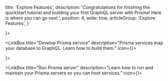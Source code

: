 
  title: 'Explore Features',
  description: 'Congratulations for finishing the quickstart tutorial and building your first GraphQL server with Prisma! Here is where you can go next.',
  position: 4,
  wide: true,
  articleGroup: 'Explore Features',
}

<Row>
  <LinkBox
    title="Understand Prisma"
    description="Learn Prisma’s most important concepts and how everything fits together."
    icon={<UnderstandPrismaIcon />}>
    <RowLink
      text="Prisma Intro: What, Why & How"
      href="/-j9ff/" />
    <RowLink
      text="Basics: Datamodel, Prisma Client & Server"
      href="/-fgz4" />
    <RowLink
      text="Prisma under the Hood"
      href="/-j8ff" />
  </LinkBox>

  <LinkBox
    title="Develop Prisma service"
    description="Prisma services map your database to GraphQL. Learn how to build them."
    icon={<DevelopServiceIcon />}>
    <RowLink
      text="prisma.yml"
      href="/-5cy7" />
    <RowLink
      text="Data Model"
      href="/-knul" />
    <RowLink
      text="Using the Prisma CLI"
      href="/-alx4" />
    <RowLink
      text="CLI Command Reference"
      href="/-xcv9" />
  </LinkBox>
</Row>

<Row>
  <LinkBox
    title="Use Prisma API"
    description="Learn everything you need to know for consuming your services’ Prisma APIs."
    icon={<UseApiIcon />}>
    <RowLink
      text="Using the Prisma API"
      href="/-nms2" />
    <RowLink
      text="Prisma Client"
      href="/use-prisma-api/prisma-client/" />
    <RowLink
      text="Authentication"
      href="/-ghd4" />
    <RowLink
      text="API Concepts"
      href="/-vw4d" />
  </LinkBox>

  <LinkBox
    title="Run Prisma server"
    description="Learn how to run and maintain your Prisma servers so you can host services."
    icon={<RunServerIcon />}>
    <RowLink
      text="Local Prisma Setup"
      href="/-je3i" />
    <RowLink
      text="Authentication & Security"
      href="/-kke4" />
    <RowLink
      text="Demo Servers (Prisma Cloud)"
      href="/-jfr3" />
    <RowLink
      text="Database Connector"
      href="/-jgfs" />
  </LinkBox>
</Row>